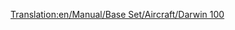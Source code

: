 [[Translation:en/Manual/Base Set/Aircraft/Darwin 100]]
{{en/Manual/Base Set/Aircraft/Aircraft|Cost=$73,828
|Speed=947 kph (592 MPH)
|Annual=$13,500
|Designed=1962
|Lifespan=25
|Capacity=170 passengers & 35 bags of mail
|Description=First Darwin plane, the new name for the Boeing planes.
|Real-life=Darwin 727
}}
